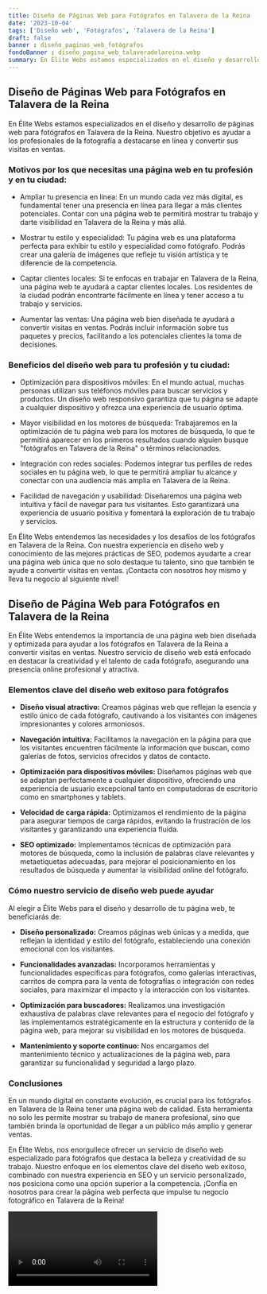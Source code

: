 ```yaml
---
title: Diseño de Páginas Web para Fotógrafos en Talavera de la Reina
date: '2023-10-04'
tags: ['Diseño web', 'Fotógrafos', 'Talavera de la Reina']
draft: false
banner : diseño_paginas_web_fotógrafos
fondoBanner : diseño_pagina_web_talaveradelareina.webp
summary: En Élite Webs estamos especializados en el diseño y desarrollo de páginas web para fotógrafos en Talavera de la Reina. Nuestro objetivo es ayudar a los profesionales de la fotografía a destacarse en línea y convertir sus visitas en ventas. 
---
```


## Diseño de Páginas Web para Fotógrafos en Talavera de la Reina

En Élite Webs estamos especializados en el diseño y desarrollo de páginas web para fotógrafos en Talavera de la Reina. Nuestro objetivo es ayudar a los profesionales de la fotografía a destacarse en línea y convertir sus visitas en ventas. 

### Motivos por los que necesitas una página web en tu profesión y en tu ciudad:

- Ampliar tu presencia en línea: En un mundo cada vez más digital, es fundamental tener una presencia en línea para llegar a más clientes potenciales. Contar con una página web te permitirá mostrar tu trabajo y darte visibilidad en Talavera de la Reina y más allá. 

- Mostrar tu estilo y especialidad: Tu página web es una plataforma perfecta para exhibir tu estilo y especialidad como fotógrafo. Podrás crear una galería de imágenes que refleje tu visión artística y te diferencie de la competencia.

- Captar clientes locales: Si te enfocas en trabajar en Talavera de la Reina, una página web te ayudará a captar clientes locales. Los residentes de la ciudad podrán encontrarte fácilmente en línea y tener acceso a tu trabajo y servicios.

- Aumentar las ventas: Una página web bien diseñada te ayudará a convertir visitas en ventas. Podrás incluir información sobre tus paquetes y precios, facilitando a los potenciales clientes la toma de decisiones. 

### Beneficios del diseño web para tu profesión y tu ciudad:

- Optimización para dispositivos móviles: En el mundo actual, muchas personas utilizan sus teléfonos móviles para buscar servicios y productos. Un diseño web responsivo garantiza que tu página se adapte a cualquier dispositivo y ofrezca una experiencia de usuario óptima.

- Mayor visibilidad en los motores de búsqueda: Trabajaremos en la optimización de tu página web para los motores de búsqueda, lo que te permitirá aparecer en los primeros resultados cuando alguien busque "fotógrafos en Talavera de la Reina" o términos relacionados.

- Integración con redes sociales: Podemos integrar tus perfiles de redes sociales en tu página web, lo que te permitirá ampliar tu alcance y conectar con una audiencia más amplia en Talavera de la Reina.

- Facilidad de navegación y usabilidad: Diseñaremos una página web intuitiva y fácil de navegar para tus visitantes. Esto garantizará una experiencia de usuario positiva y fomentará la exploración de tu trabajo y servicios.

En Élite Webs entendemos las necesidades y los desafíos de los fotógrafos en Talavera de la Reina. Con nuestra experiencia en diseño web y conocimiento de las mejores prácticas de SEO, podemos ayudarte a crear una página web única que no solo destaque tu talento, sino que también te ayude a convertir visitas en ventas. ¡Contacta con nosotros hoy mismo y lleva tu negocio al siguiente nivel!

<GifSeo />

<Cta />

## Diseño de Página Web para Fotógrafos en Talavera de la Reina

En Élite Webs entendemos la importancia de una página web bien diseñada y optimizada para ayudar a los fotógrafos en Talavera de la Reina a convertir visitas en ventas. Nuestro servicio de diseño web está enfocado en destacar la creatividad y el talento de cada fotógrafo, asegurando una presencia online profesional y atractiva.

### Elementos clave del diseño web exitoso para fotógrafos

- **Diseño visual atractivo:** Creamos páginas web que reflejan la esencia y estilo único de cada fotógrafo, cautivando a los visitantes con imágenes impresionantes y colores armoniosos.

- **Navegación intuitiva:** Facilitamos la navegación en la página para que los visitantes encuentren fácilmente la información que buscan, como galerías de fotos, servicios ofrecidos y datos de contacto.

- **Optimización para dispositivos móviles:** Diseñamos páginas web que se adaptan perfectamente a cualquier dispositivo, ofreciendo una experiencia de usuario excepcional tanto en computadoras de escritorio como en smartphones y tablets.

- **Velocidad de carga rápida:** Optimizamos el rendimiento de la página para asegurar tiempos de carga rápidos, evitando la frustración de los visitantes y garantizando una experiencia fluida.

- **SEO optimizado:** Implementamos técnicas de optimización para motores de búsqueda, como la inclusión de palabras clave relevantes y metaetiquetas adecuadas, para mejorar el posicionamiento en los resultados de búsqueda y aumentar la visibilidad online del fotógrafo.

### Cómo nuestro servicio de diseño web puede ayudar

Al elegir a Élite Webs para el diseño y desarrollo de tu página web, te beneficiarás de:

- **Diseño personalizado:** Creamos páginas web únicas y a medida, que reflejan la identidad y estilo del fotógrafo, estableciendo una conexión emocional con los visitantes.

- **Funcionalidades avanzadas:** Incorporamos herramientas y funcionalidades específicas para fotógrafos, como galerías interactivas, carritos de compra para la venta de fotografías o integración con redes sociales, para maximizar el impacto y la interacción con los visitantes.

- **Optimización para buscadores:** Realizamos una investigación exhaustiva de palabras clave relevantes para el negocio del fotógrafo y las implementamos estratégicamente en la estructura y contenido de la página web, para mejorar su visibilidad en los motores de búsqueda.

- **Mantenimiento y soporte continuo:** Nos encargamos del mantenimiento técnico y actualizaciones de la página web, para garantizar su funcionalidad y seguridad a largo plazo.

### Conclusiones

En un mundo digital en constante evolución, es crucial para los fotógrafos en Talavera de la Reina tener una página web de calidad. Esta herramienta no solo les permite mostrar su trabajo de manera profesional, sino que también brinda la oportunidad de llegar a un público más amplio y generar ventas.

En Élite Webs, nos enorgullece ofrecer un servicio de diseño web especializado para fotógrafos que destaca la belleza y creatividad de su trabajo. Nuestro enfoque en los elementos clave del diseño web exitoso, combinado con nuestra experiencia en SEO y un servicio personalizado, nos posiciona como una opción superior a la competencia. ¡Confía en nosotros para crear la página web perfecta que impulse tu negocio fotográfico en Talavera de la Reina!

<Video />

<CtaBot job='Fotógrafos' city='Talavera de la Reina'/>

<Gmaps query='Talavera de la Reina+españa+maps' />